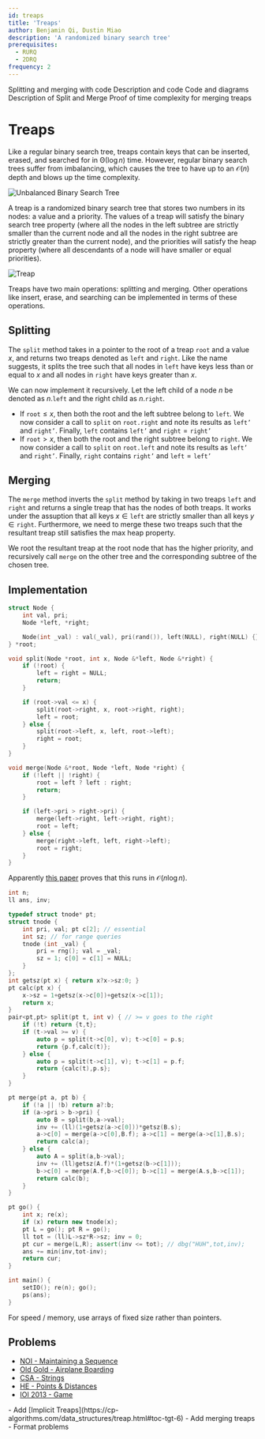 ```yaml
---
id: treaps
title: 'Treaps'
author: Benjamin Qi, Dustin Miao
description: 'A randomized binary search tree'
prerequisites:
  - RURQ
  - 2DRQ
frequency: 2
---
```


<Resources>
	<Resource 
		source = "GCP" 
		title = "15.3 - Treaps" 
	>
		Splitting and merging with code
	</Resource>
	<Resource 
		source = "cp-algo" 
		title = "Treap" 
		url = "/data_structures/treap.html"
		starred
	>
		Description and code
	</Resource>
	<Resource
		source = "Algorithm Tutorial"
		title = "Treaps : One Tree to Rule ’em all"
		url = "https://tanujkhattar.wordpress.com/2016/01/10/treaps-one-tree-to-rule-em-all-part-1/"
	>
		Code and diagrams
	</Resource>
	<Resource
		source = "Benq"
		title = "Treap presentation"
		url = "https://cp-algorithms.com/data_structures/treap.html#toc-tgt-6">
		Description of Split and Merge
	</Resource>
	<Resource
		source = "CF"
		title = "Merging BSTs"
		url = "https://codeforces.com/blog/entry/67980"
	>
		Proof of time complexity for merging treaps
	</Resource>
</Resources>

# Treaps

<FocusProblem problem="treeRot2"/>

Like a regular binary search tree, treaps contain keys that can be inserted, erased, and searched for in $\mathcal{\Theta}(\log n)$ time. However, regular binary search trees suffer from imbalancing, which causes the tree to have up to an $\mathcal{O}(n)$ depth and blows up the time complexity. 

![Unbalanced Binary Search Tree](./unbalanced_bst.png)

A treap is a randomized binary search tree that stores two numbers in its nodes: a value and a priority. The values of a treap will satisfy the binary search tree property (where all the nodes in the left subtree are strictly smaller than the current node and all the nodes in the right subtree are strictly greater than the current node), and the priorities will satisfy the heap property (where all descendants of a node will have smaller or equal priorities). 

![Treap](./treap.png)

Treaps have two main operations: splitting and merging. Other operations like insert, erase, and searching can be implemented in terms of these operations. 

## Splitting

The `split` method takes in a pointer to the root of a treap $\texttt{root}$ and a value $x$, and returns two treaps denoted as $\texttt{left}$ and $\texttt{right}$. Like the name suggests, it splits the tree such that all nodes in $\texttt{left}$ have keys less than or equal to $x$ and all nodes in $\texttt{right}$ have keys greater than $x$. 

We can now implement it recursively. Let the left child of a node $n$ be denoted as $n.\texttt{left}$ and the right child as $n.\texttt{right}$.
- If $\texttt{root} \leq x$, then both the root and the left subtree belong to $\texttt{left}$. We now consider a call to `split` on $\texttt{root.right}$ and note its results as $\texttt{left'}$ and $\texttt{right'}$. Finally, $\texttt{left}$ contains $\texttt{left'}$ and $\texttt{right} = \texttt{right'}$
- If $\texttt{root} > x$, then both the root and the right subtree belong to $\texttt{right}$. We now consider a call to `split` on $\texttt{root.left}$ and note its results as $\texttt{left'}$ and $\texttt{right'}$. Finally, $\texttt{right}$ contains $\texttt{right'}$ and $\texttt{left} = \texttt{left'}$

## Merging

The `merge` method inverts the `split` method by taking in two treaps $\texttt{left}$ and $\texttt{right}$ and returns a single treap that has the nodes of both treaps. It works under the assuption that all keys $x \in \texttt{left}$ are strictly smaller than all keys $y \in \texttt{right}$. Furthermore, we need to merge these two treaps such that the resultant treap still satisfies the max heap property. 

We root the resultant treap at the root node that has the higher priority, and recursively call `merge` on the other tree and the corresponding subtree of the chosen tree. 
## Implementation

<LanguageSection>

<CPPSection>

```cpp
struct Node {
	int val, pri;
	Node *left, *right;

	Node(int _val) : val(_val), pri(rand()), left(NULL), right(NULL) {};
} *root;

void split(Node *root, int x, Node &*left, Node &*right) {
	if (!root) {
		left = right = NULL;
		return;
	}

	if (root->val <= x) {
		split(root->right, x, root->right, right);
		left = root;
	} else {
		split(root->left, x, left, root->left);
		right = root;
	}
}

void merge(Node &*root, Node *left, Node *right) {
	if (!left || !right) {
		root = left ? left : right;
		return;
	}

	if (left->pri > right->pri) {
		merge(left->right, left->right, right);
		root = left;
	} else {
		merge(right->left, left, right->left);
		root = right;
	}
}
```

</CPPSection>

</LanguageSection>

<Spoiler title="Tree Rotations 2 Solution">

Apparently
[this paper](https://www.cs.cmu.edu/~scandal/papers/treaps-spaa98.pdf) proves
that this runs in $\mathcal{O}(n\log n)$.

```cpp
int n;
ll ans, inv;

typedef struct tnode* pt;
struct tnode {
	int pri, val; pt c[2]; // essential
	int sz; // for range queries
	tnode (int _val) {
		pri = rng(); val = _val;
		sz = 1; c[0] = c[1] = NULL;
	}
};
int getsz(pt x) { return x?x->sz:0; }
pt calc(pt x) {
	x->sz = 1+getsz(x->c[0])+getsz(x->c[1]);
	return x;
}
pair<pt,pt> split(pt t, int v) { // >= v goes to the right
	if (!t) return {t,t};
	if (t->val >= v) {
		auto p = split(t->c[0], v); t->c[0] = p.s;
		return {p.f,calc(t)};
	} else {
		auto p = split(t->c[1], v); t->c[1] = p.f;
		return {calc(t),p.s};
	}
}

pt merge(pt a, pt b) {
	if (!a || !b) return a?:b;
	if (a->pri > b->pri) {
		auto B = split(b,a->val);
		inv += (ll)(1+getsz(a->c[0]))*getsz(B.s);
		a->c[0] = merge(a->c[0],B.f); a->c[1] = merge(a->c[1],B.s);
		return calc(a);
	} else {
		auto A = split(a,b->val);
		inv += (ll)getsz(A.f)*(1+getsz(b->c[1]));
		b->c[0] = merge(A.f,b->c[0]); b->c[1] = merge(A.s,b->c[1]);
		return calc(b);
	}
}

pt go() {
	int x; re(x);
	if (x) return new tnode(x);
	pt L = go(); pt R = go();
	ll tot = (ll)L->sz*R->sz; inv = 0;
	pt cur = merge(L,R); assert(inv <= tot); // dbg("HUH",tot,inv);
	ans += min(inv,tot-inv);
	return cur;
}

int main() {
	setIO(); re(n); go();
	ps(ans);
}
```

</Spoiler>

<Optional>
For speed / memory, use arrays of fixed size rather than pointers.
</Optional>

## Problems
- [NOI - Maintaining a Sequence](https://dmoj.ca/problem/noi05p2)
- [Old Gold - Airplane Boarding](http://www.usaco.org/index.php?page=viewproblem2&cpid=402)
- [CSA - Strings](https://csacademy.com/contest/archive/task/strings/)
- [HE - Points & Distances](https://www.hackerearth.com/problem/algorithm/septembereasy-points-and-distances-d30d0e6b/description/)
- [IOI 2013 - Game](https://oj.uz/submission/242393)

<IncompleteSection>
- Add [Implicit Treaps](https://cp-algorithms.com/data_structures/treap.html#toc-tgt-6)
- Add merging treaps
- Format problems
</IncompleteSection>
